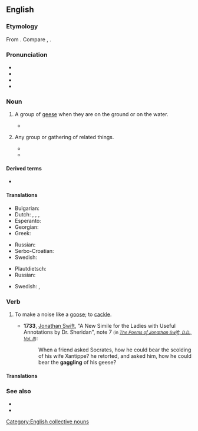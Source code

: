 ==English==
{{was wotd|2012|July|11}}

===Etymology===
From {{inh|en|enm|gagelen|t=to cackle; cackle like a goose}}. Compare {{cog|nl|gaggelen|t=to cackle}}, {{cog|is|gagl|t=small goose; gosling}}.

===Pronunciation===
* {{IPA|en|/ˈɡæɡl̩/}}
* {{audio|en|en-us-gaggle.ogg|Audio (US)}}
* {{rhymes|en|æɡəl}}
* {{hyphenation|en|gag|gle}}

===Noun===
{{en-noun}}

# {{lb|en|collective}} A group of [[goose|geese]] when they are on the ground or on the water.
#* {{quote-book|en|author=Denise A. White|title=The Goose and the Crone|pageurl=http://books.google.ca/books?id=PqdzvYpQ4AoC&pg=PA11|publisher={{w|AuthorHouse}}|year=2011|page=11|isbn=978-1-4520-8633-0|passage=The Canada geese always flew over the 80 acre lake; it was a landmark on their route and a stopping point for many a '''gaggle''', where many hours were spent after feeding in the farmers' fields.}}
# {{lb|en|by extension}} Any group or gathering of related things.
#: {{syn|en|bunch}}
#* {{quote-journal|en|author=Vicki Woods|title=Sadness, and a surprise, at the 9/11 Museum|url=http://www.telegraph.co.uk/history/world-war-two/10881331/Sadness-and-a-surprise-at-the-911-Museum.html|work={{w|The Daily Telegraph}}|date=7 June 2014|page=24|passage=There were no signs and no one quite knew how to navigate the museum, including, as it was Fleet Week, '''gaggles''' of boyish sailors all in their summer whites. It looked like a Frank Sinatra movie.}}
#* {{quote-web|en|url=https://www.bbc.com/future/article/20191211-crows-could-be-the-smartest-animal-other-than-primates|work=BBC Future|title=Crows could be the smartest animal other than primates|author=Chris Baraniuk|date=2019-12-12|passage=The crow’s name was Betty. And she was on her way to stardom. A '''gaggle''' of Oxford University scientists watched in wonder as she casually picked up a piece of wire in her cage and then used a nearby object to bend it at one end, transforming the wire into a hooked tool.}}

====Derived terms====
* {{l|en|press gaggle}}

====Translations====
{{trans-top|group of geese}}
* Bulgarian: {{t|bg|ято гъски|n|sc=Cyrl}}
* Dutch: {{t+|nl|toom|m}}, {{t+|nl|toom|n}}, {{t+|nl|troep|m}}, {{t|nl|troepel|m}}
* Esperanto: {{t|eo|anseraro}}
* Georgian: {{t|ka|ბატების ჯოგი}}
* Greek: {{t|el|κοπάδι χήνες|n}}
{{trans-mid}}
* Russian: {{t|ru|ста́до гусе́й|n}}
* Serbo-Croatian: {{t|sh|guščje jato|n}}
* Swedish: {{t|sv|gåsflock|c}}
{{trans-bottom}}

{{trans-top|group or related things}}
* Plautdietsch: {{t|pdt|Schwitt|f}}
* Russian: {{t+|ru|толпа́|f}}
{{trans-mid}}
* Swedish: {{t+|sv|skock|c}}, {{t+|sv|svärm|c}}
{{trans-bottom}}

===Verb===
{{en-verb}}

# To make a noise like a [[goose]]; to [[cackle]].
#: {{rfquotek|en|Francis Bacon}}
#* '''1733''', [[w:Jonathan Swift|Jonathan Swift]], "A New Simile for the Ladies with Useful Annotations by Dr. Sheridan", note 7 <small>(in [https://www.google.ca/search?q=site%3Awww.online-literature.com+%22gaggling%22+-%22network+forums%22&ie=utf-8&oe=utf-8&aq=t&rls=org.mozilla:en-US:official&client=firefox-a&channel=sb&gfe_rd=cr&ei=KH2_U6vnMOqM8QfX4oC4Aw ''The Poems of Jonathan Swift, D.D., Vol. II''])</small>:
#*: When a friend asked Socrates, how he could bear the scolding of his wife Xantippe? he retorted, and asked him, how he could bear the '''gaggling''' of his geese?

====Translations====
{{trans-see|cackle}}

===See also===
* {{l|en|skein}}
* {{l|en|wedge}}

[[Category:English collective nouns]]
{{c|en|Animal sounds}}
